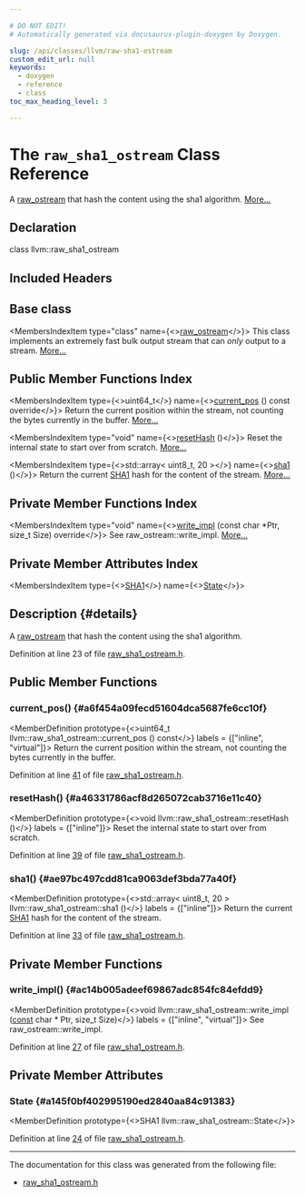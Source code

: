 ```yaml
---

# DO NOT EDIT!
# Automatically generated via docusaurus-plugin-doxygen by Doxygen.

slug: /api/classes/llvm/raw-sha1-ostream
custom_edit_url: null
keywords:
  - doxygen
  - reference
  - class
toc_max_heading_level: 3

---
```





# The `raw_sha1_ostream` Class Reference

<DoxygenPage pluginConfig={pluginConfig}>

A <a href="/docs/api/classes/llvm/raw-ostream">raw&#95;ostream</a> that hash the content using the sha1 algorithm. <a href="#details">More...</a>

## Declaration

<CodeBlock>class llvm::raw_sha1_ostream</CodeBlock>

## Included Headers

<IncludesList>
<IncludesListItem
  filePath="llvm/Support/raw_sha1_ostream.h"
  permalink="/docs/api/files/include/include/llvm/include/llvm/support/raw-sha1-ostream-h"
  isLocal="true" />
</IncludesList>

## Base class

<MembersIndex>

<MembersIndexItem
  type="class"
  name={<><a href="/docs/api/classes/llvm/raw-ostream">raw&#95;ostream</a></>}>
This class implements an extremely fast bulk output stream that can <em>only</em> output to a stream. <a href="/docs/api/classes/llvm/raw-ostream/#details">More...</a>
</MembersIndexItem>

</MembersIndex>

## Public Member Functions Index

<MembersIndex>

<MembersIndexItem
  type={<>uint64&#95;t</>}
  name={<><a href="#a6f454a09fecd51604dca5687fe6cc10f">current&#95;pos</a> () const override</>}>
Return the current position within the stream, not counting the bytes currently in the buffer. <a href="#a6f454a09fecd51604dca5687fe6cc10f">More...</a>
</MembersIndexItem>

<MembersIndexItem
  type="void"
  name={<><a href="#a46331786acf8d265072cab3716e11c40">resetHash</a> ()</>}>
Reset the internal state to start over from scratch. <a href="#a46331786acf8d265072cab3716e11c40">More...</a>
</MembersIndexItem>

<MembersIndexItem
  type={<>std::array&lt; uint8&#95;t, 20 &gt;</>}
  name={<><a href="#ae97bc497cdd81ca9063def3bda77a40f">sha1</a> ()</>}>
Return the current <a href="/docs/api/classes/llvm/sha1">SHA1</a> hash for the content of the stream. <a href="#ae97bc497cdd81ca9063def3bda77a40f">More...</a>
</MembersIndexItem>

</MembersIndex>

## Private Member Functions Index

<MembersIndex>

<MembersIndexItem
  type="void"
  name={<><a href="#ac14b005adeef69867adc854fc84efdd9">write&#95;impl</a> (const char &#42;Ptr, size&#95;t Size) override</>}>
See raw&#95;ostream::write&#95;impl. <a href="#ac14b005adeef69867adc854fc84efdd9">More...</a>
</MembersIndexItem>

</MembersIndex>

## Private Member Attributes Index

<MembersIndex>

<MembersIndexItem
  type={<><a href="/docs/api/classes/llvm/sha1">SHA1</a></>}
  name={<><a href="#a145f0bf402995190ed2840aa84c91383">State</a></>}>
</MembersIndexItem>

</MembersIndex>

## Description {#details}

A <a href="/docs/api/classes/llvm/raw-ostream">raw&#95;ostream</a> that hash the content using the sha1 algorithm.

Definition at line 23 of file <a href="/docs/api/files/include/include/llvm/include/llvm/support/raw-sha1-ostream-h">raw&#95;sha1&#95;ostream.h</a>.

<SectionDefinition>

## Public Member Functions

### current&#95;pos() {#a6f454a09fecd51604dca5687fe6cc10f}

<MemberDefinition
  prototype={<>uint64&#95;t llvm::raw&#95;sha1&#95;ostream::current&#95;pos () const</>}
  labels = {["inline", "virtual"]}>
Return the current position within the stream, not counting the bytes currently in the buffer.

Definition at line <a href="/docs/api/files/include/include/llvm/include/llvm/support/raw-sha1-ostream-h/#l00041">41</a> of file <a href="/docs/api/files/include/include/llvm/include/llvm/support/raw-sha1-ostream-h">raw&#95;sha1&#95;ostream.h</a>.
</MemberDefinition>

### resetHash() {#a46331786acf8d265072cab3716e11c40}

<MemberDefinition
  prototype={<>void llvm::raw&#95;sha1&#95;ostream::resetHash ()</>}
  labels = {["inline"]}>
Reset the internal state to start over from scratch.

Definition at line <a href="/docs/api/files/include/include/llvm/include/llvm/support/raw-sha1-ostream-h/#l00039">39</a> of file <a href="/docs/api/files/include/include/llvm/include/llvm/support/raw-sha1-ostream-h">raw&#95;sha1&#95;ostream.h</a>.
</MemberDefinition>

### sha1() {#ae97bc497cdd81ca9063def3bda77a40f}

<MemberDefinition
  prototype={<>std::array&lt; uint8&#95;t, 20 &gt; llvm::raw&#95;sha1&#95;ostream::sha1 ()</>}
  labels = {["inline"]}>
Return the current <a href="/docs/api/classes/llvm/sha1">SHA1</a> hash for the content of the stream.

Definition at line <a href="/docs/api/files/include/include/llvm/include/llvm/support/raw-sha1-ostream-h/#l00033">33</a> of file <a href="/docs/api/files/include/include/llvm/include/llvm/support/raw-sha1-ostream-h">raw&#95;sha1&#95;ostream.h</a>.
</MemberDefinition>

</SectionDefinition>

<SectionDefinition>

## Private Member Functions

### write&#95;impl() {#ac14b005adeef69867adc854fc84efdd9}

<MemberDefinition
  prototype={<>void llvm::raw&#95;sha1&#95;ostream::write&#95;impl (<a href="/docs/api/files/lib/lib/target/lib/target/aarch64/aarch64promoteconstant-cpp/#a90f8350fecae261c25be85d38b451bff">const</a> char &#42; Ptr, size&#95;t Size)</>}
  labels = {["inline", "virtual"]}>
See raw&#95;ostream::write&#95;impl.

Definition at line <a href="/docs/api/files/include/include/llvm/include/llvm/support/raw-sha1-ostream-h/#l00027">27</a> of file <a href="/docs/api/files/include/include/llvm/include/llvm/support/raw-sha1-ostream-h">raw&#95;sha1&#95;ostream.h</a>.
</MemberDefinition>

</SectionDefinition>

<SectionDefinition>

## Private Member Attributes

### State {#a145f0bf402995190ed2840aa84c91383}

<MemberDefinition
  prototype={<>SHA1 llvm::raw&#95;sha1&#95;ostream::State</>}>

Definition at line <a href="/docs/api/files/include/include/llvm/include/llvm/support/raw-sha1-ostream-h/#l00024">24</a> of file <a href="/docs/api/files/include/include/llvm/include/llvm/support/raw-sha1-ostream-h">raw&#95;sha1&#95;ostream.h</a>.
</MemberDefinition>

</SectionDefinition>

<hr/>

The documentation for this class was generated from the following file:

<ul>
<li><a href="/docs/api/files/include/include/llvm/include/llvm/support/raw-sha1-ostream-h">raw_sha1_ostream.h</a></li>
</ul>

</DoxygenPage>
